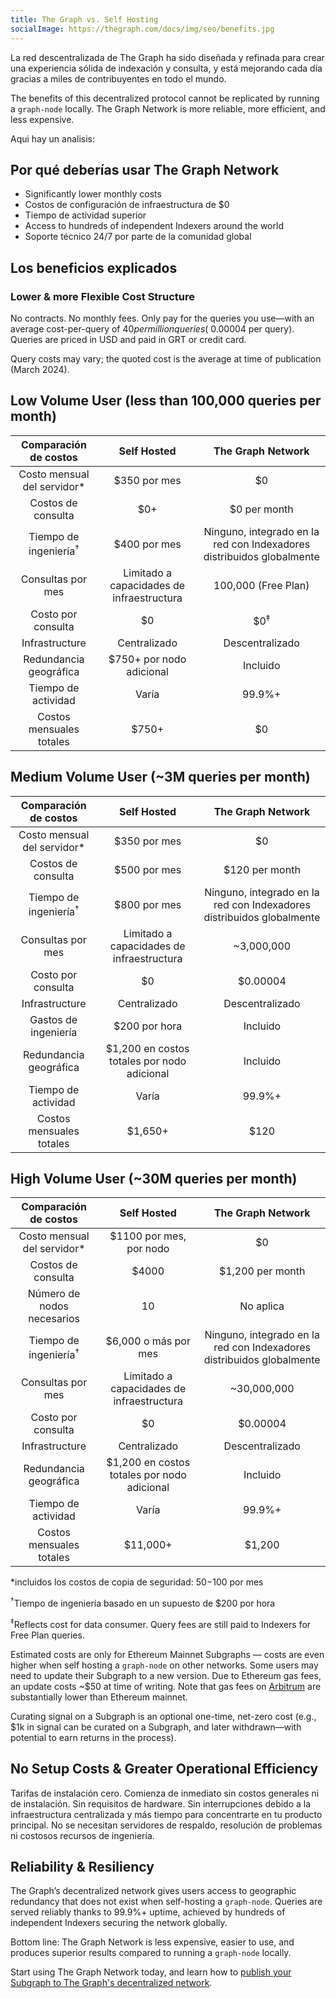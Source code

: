 ```yaml
---
title: The Graph vs. Self Hosting
socialImage: https://thegraph.com/docs/img/seo/benefits.jpg
---
```


La red descentralizada de The Graph ha sido diseñada y refinada para crear una experiencia sólida de indexación y consulta, y está mejorando cada día gracias a miles de contribuyentes en todo el mundo.

The benefits of this decentralized protocol cannot be replicated by running a `graph-node` locally. The Graph Network is more reliable, more efficient, and less expensive.

Aqui hay un analisis:

## Por qué deberías usar The Graph Network

- Significantly lower monthly costs
- Costos de configuración de infraestructura de $0
- Tiempo de actividad superior
- Access to hundreds of independent Indexers around the world
- Soporte técnico 24/7 por parte de la comunidad global

## Los beneficios explicados

### Lower & more Flexible Cost Structure

No contracts. No monthly fees. Only pay for the queries you use—with an average cost-per-query of $40 per million queries (~$0.00004 per query). Queries are priced in USD and paid in GRT or credit card.

Query costs may vary; the quoted cost is the average at time of publication (March 2024).

## Low Volume User (less than 100,000 queries per month)

|       Comparación de costos      |                Self Hosted                |                           The Graph Network                           |
| :------------------------------: | :---------------------------------------: | :-------------------------------------------------------------------: |
|   Costo mensual del servidor\*   |                $350 por mes               |                                   $0                                  |
|        Costos de consulta        |                    $0+                    |                              $0 per month                             |
| Tiempo de ingeniería<sup>†</sup> |                $400 por mes               | Ninguno, integrado en la red con Indexadores distribuidos globalmente |
|         Consultas por mes        | Limitado a capacidades de infraestructura |                          100,000 (Free Plan)                          |
|        Costo por consulta        |                     $0                    |                             $0<sup>‡</sup>                            |
|          Infrastructure          |                Centralizado               |                            Descentralizado                            |
|      Redundancia geográfica      |          $750+ por nodo adicional         |                                Incluido                               |
|        Tiempo de actividad       |                   Varía                   |                                 99.9%+                                |
|     Costos mensuales totales     |  <span className="highlight-row" />$750+  |                                   $0                                  |

## Medium Volume User (~3M queries per month)

|       Comparación de costos      |                 Self Hosted                 |                           The Graph Network                           |
| :------------------------------: | :-----------------------------------------: | :-------------------------------------------------------------------: |
|   Costo mensual del servidor\*   |                 $350 por mes                |                                   $0                                  |
|        Costos de consulta        |                 $500 por mes                |                             $120 per month                            |
| Tiempo de ingeniería<sup>†</sup> |                 $800 por mes                | Ninguno, integrado en la red con Indexadores distribuidos globalmente |
|         Consultas por mes        |  Limitado a capacidades de infraestructura  |                               ~3,000,000                              |
|        Costo por consulta        |                      $0                     |                                $0.00004                               |
|          Infrastructure          |                 Centralizado                |                            Descentralizado                            |
|       Gastos de ingeniería       |                $200 por hora                |                                Incluido                               |
|      Redundancia geográfica      | $1,200 en costos totales por nodo adicional |                                Incluido                               |
|        Tiempo de actividad       |                    Varía                    |                                 99.9%+                                |
|     Costos mensuales totales     |  <span className="highlight-row" /> $1,650+ |                                  $120                                 |

## High Volume User (~30M queries per month)

|       Comparación de costos      |                 Self Hosted                 |                           The Graph Network                           |
| :------------------------------: | :-----------------------------------------: | :-------------------------------------------------------------------: |
|   Costo mensual del servidor\*   |           $1100 por mes, por nodo           |                                   $0                                  |
|        Costos de consulta        |                    $4000                    |                            $1,200 per month                           |
|    Número de nodos necesarios    |                      10                     |                               No aplica                               |
| Tiempo de ingeniería<sup>†</sup> |             $6,000 o más por mes            | Ninguno, integrado en la red con Indexadores distribuidos globalmente |
|         Consultas por mes        |  Limitado a capacidades de infraestructura  |                              ~30,000,000                              |
|        Costo por consulta        |                      $0                     |                                $0.00004                               |
|          Infrastructure          |                 Centralizado                |                            Descentralizado                            |
|      Redundancia geográfica      | $1,200 en costos totales por nodo adicional |                                Incluido                               |
|        Tiempo de actividad       |                    Varía                    |                                 99.9%+                                |
|     Costos mensuales totales     | <span className="highlight-row" /> $11,000+ |                                 $1,200                                |

\*incluidos los costos de copia de seguridad: $50-$100 por mes

<sup>†</sup>Tiempo de ingeniería basado en un supuesto de $200 por hora

<sup>‡</sup>Reflects cost for data consumer. Query fees are still paid to Indexers for Free Plan queries.

Estimated costs are only for Ethereum Mainnet Subgraphs — costs are even higher when self hosting a `graph-node` on other networks. Some users may need to update their Subgraph to a new version. Due to Ethereum gas fees, an update costs ~$50 at time of writing. Note that gas fees on [Arbitrum](/archived/arbitrum/arbitrum-faq/) are substantially lower than Ethereum mainnet.

Curating signal on a Subgraph is an optional one-time, net-zero cost (e.g., $1k in signal can be curated on a Subgraph, and later withdrawn—with potential to earn returns in the process).

## No Setup Costs & Greater Operational Efficiency

Tarifas de instalación cero. Comienza de inmediato sin costos generales ni de instalación. Sin requisitos de hardware. Sin interrupciones debido a la infraestructura centralizada y más tiempo para concentrarte en tu producto principal. No se necesitan servidores de respaldo, resolución de problemas ni costosos recursos de ingeniería.

## Reliability & Resiliency

The Graph’s decentralized network gives users access to geographic redundancy that does not exist when self-hosting a `graph-node`. Queries are served reliably thanks to 99.9%+ uptime, achieved by hundreds of independent Indexers securing the network globally.

Bottom line: The Graph Network is less expensive, easier to use, and produces superior results compared to running a `graph-node` locally.

Start using The Graph Network today, and learn how to [publish your Subgraph to The Graph's decentralized network](/subgraphs/quick-start/).
